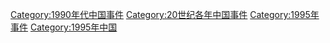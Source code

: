 [[Category:1990年代中国事件|Category:1990年代中国事件]]
[[Category:20世纪各年中国事件|Category:20世纪各年中国事件]]
[[Category:1995年事件|Category:1995年事件]]
[[Category:1995年中国|Category:1995年中国]]